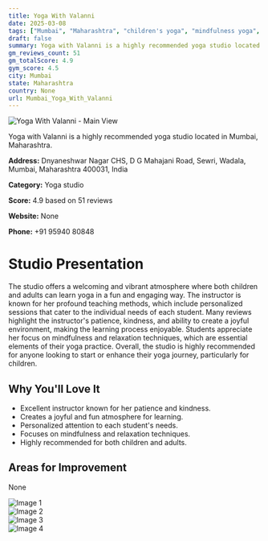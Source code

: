 ```yaml
---
title: Yoga With Valanni
date: 2025-03-08
tags: ["Mumbai", "Maharashtra", "children's yoga", "mindfulness yoga", "joyful atmosphere", "personalized attention", "Mumbai"]  
draft: false
summary: Yoga with Valanni is a highly recommended yoga studio located in Mumbai, Maharashtra.
gm_reviews_count: 51
gm_totalScore: 4.9
gym_score: 4.5
city: Mumbai
state: Maharashtra
country: None
url: Mumbai_Yoga_With_Valanni
---
```


<div className="aspect-[16/9] relative my-8">
  <img 
    src="https://lh5.googleusercontent.com/p/AF1QipNNIzOK-eyjMrKER1ZpmZPShDmDchLMTn3Ywo-_=w1920-h1080-k-no"
    alt="Yoga With Valanni - Main View"
    className="object-cover absolute inset-0 w-full h-full rounded-lg"
  />
</div>

Yoga with Valanni is a highly recommended yoga studio located in Mumbai, Maharashtra.

**Address:** Dnyaneshwar Nagar CHS, D G Mahajani Road, Sewri, Wadala, Mumbai, Maharashtra 400031, India

**Category:** Yoga studio

**Score:** 4.9 based on 51 reviews

**Website:** None

**Phone:** +91 95940 80848

# Studio Presentation

The studio offers a welcoming and vibrant atmosphere where both children and adults can learn yoga in a fun and engaging way. The instructor is known for her profound teaching methods, which include personalized sessions that cater to the individual needs of each student. Many reviews highlight the instructor's patience, kindness, and ability to create a joyful environment, making the learning process enjoyable. Students appreciate her focus on mindfulness and relaxation techniques, which are essential elements of their yoga practice. Overall, the studio is highly recommended for anyone looking to start or enhance their yoga journey, particularly for children.

## Why You'll Love It

- Excellent instructor known for her patience and kindness.
- Creates a joyful and fun atmosphere for learning.
- Personalized attention to each student's needs.
- Focuses on mindfulness and relaxation techniques.
- Highly recommended for both children and adults.

## Areas for Improvement

None

<div className="grid grid-cols-1 xl:grid-cols-2 gap-4 my-8">
<div className="aspect-[4/3] relative"><img src="https://streetviewpixels-pa.googleapis.com/v1/thumbnail?panoid=12_10DoK2aQT4utjk4m51w&cb_client=maps_sv.tactile.gps&w=203&h=100&yaw=112.19057&pitch=0&thumbfov=100" alt="Image 1" className="object-cover absolute inset-0 w-full h-full rounded-lg" /></div>
<div className="aspect-[4/3] relative"><img src="https://lh5.googleusercontent.com/p/AF1QipO9LXywV-eaxvswK7fAwcZ3WtmrcSBoj9Ckyq-m=w1920-h1080-k-no" alt="Image 2" className="object-cover absolute inset-0 w-full h-full rounded-lg" /></div>
<div className="aspect-[4/3] relative"><img src="https://lh5.googleusercontent.com/p/AF1QipMai-Kre8VipY1xsYCfYYHB4s8pM4a0bkl4haMC=w1920-h1080-k-no" alt="Image 3" className="object-cover absolute inset-0 w-full h-full rounded-lg" /></div>
<div className="aspect-[4/3] relative"><img src="https://lh5.googleusercontent.com/p/AF1QipN9e24lN6Ym7MV5i7jI8y5TOLhK3Ovvd7UrLbB4=w1920-h1080-k-no" alt="Image 4" className="object-cover absolute inset-0 w-full h-full rounded-lg" /></div>
</div>